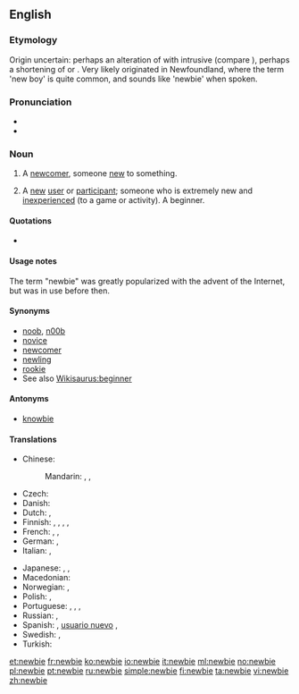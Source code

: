 {{wikipedia}}
==English==

===Etymology===
Origin uncertain: perhaps an alteration of {{term|newie}} with intrusive {{term||B}} (compare {{term|freebie}}), perhaps a shortening of {{term|new boy}} or {{term|new}} {{term|beginner}}. Very likely originated in Newfoundland, where the term 'new boy' is quite common, and sounds like 'newbie' when spoken.

===Pronunciation===
* {{IPA|/ˈnjuːbi/|/ˈnuːbi/}}
* {{rhymes|uːbi}}

===Noun===
{{en-noun}}

# {{context|slang|lang=en}} A [[newcomer]], someone [[new]] to something. {{defdate|from 20th c.}}
# {{context|Internet|lang=en}} A [[new]] [[user]] or [[participant]]; someone who is extremely new and [[inexperienced]] (to a game or activity). A beginner.

====Quotations====
* {{seeCites}}

====Usage notes====
The term "newbie" was greatly popularized with the advent of the Internet, but was in use before then.

====Synonyms====
{{checksyns}}
* [[noob]], [[n00b]]
* [[novice]]
* [[newcomer]]
* [[newling]]
* [[rookie]]
* See also [[Wikisaurus:beginner]]

====Antonyms====
*[[knowbie]]

====Translations====
{{trans-top|new (inexperienced) user or participant}}
* Chinese:
*: Mandarin: {{t-|cmn|新手|tr=xīnshǒu|sc=Hani}}, {{t-|cmn|菜鳥|sc=Hani}}, {{t-|cmn|菜鸟|tr=càiniǎo|sc=Hani}} {{qualifier|slang}}
* Czech: {{t-|cs|nováček|m}}
* Danish: {{t-|da|nybegynder|c}}
* Dutch: {{t+|nl|nieuweling|m}}, {{t+|nl|beginneling|m}}
* Finnish: {{t+|fi|aloittelija}},  {{t+|fi|keltanokka}},  {{t-|fi|vasta-alkaja}},  {{t+|fi|mopo}}, {{t+|fi|nyyppä}}
* French: {{t+|fr|néophyte|m|f}}, {{t+|fr|béotien|m}}, {{t+|fr|débutant}}
* German: {{t+|de|Neuling}}, {{t+|de|Anfänger}}
* Italian: {{t+|it|nabbo|m}}, {{t+|it|niubbo|m}}
{{trans-mid}}
* Japanese: {{t-|ja|初心者|tr=しょしんしゃ, shoshinsha|sc=Jpan}}, {{t-|ja|今道心|tr=いまどうしん, imadōshin|sc=Jpan}}, {{t-|ja|若僧|tr=わかぞう, wakazō|sc=Jpan}}
* Macedonian: {{t-|mk|новајлија|m|tr=novájlija}}
* Norwegian: {{t+|no|nybegynner}}, {{t+|no|newbie|m}}
* Polish: {{t-|pl|nowicjusz|m}}, {{t-|pl|nowicjuszka|f}}
* Portuguese: {{t+|pt|novato}}, {{t-|pt|iniciante}}, {{t+|pt|neófito|m}}, {{t+|pt|principiante}}
* Russian: {{t+|ru|новичок|m|tr=novičók}}, {{qualifier|e.g. new student}} {{t+|ru|новенький|m|tr=nóvenʹkij|sc=Cyrl}}
* Spanish: {{t+|es|novato}}, [[usuario nuevo]] {{m}}, {{t+|es|principiante|m|f}}
* Swedish: {{t+|sv|nybörjare|c}}, {{t+|sv|blåbär|n}}
* Turkish: {{t+|tr|çaylak}}
{{trans-bottom}}

[[et:newbie]]
[[fr:newbie]]
[[ko:newbie]]
[[io:newbie]]
[[it:newbie]]
[[ml:newbie]]
[[no:newbie]]
[[pl:newbie]]
[[pt:newbie]]
[[ru:newbie]]
[[simple:newbie]]
[[fi:newbie]]
[[ta:newbie]]
[[vi:newbie]]
[[zh:newbie]]